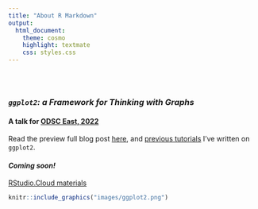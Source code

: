 ```yaml
---
title: "About R Markdown"
output:
  html_document:
    theme: cosmo
    highlight: textmate
    css: styles.css
---
```


<style type="text/css">
.title {
  display: none;
}

#getting-started img {
  margin-right: 10px;
}

</style>

<div class="row" style="padding-top: 30px;">
<div class="col-sm-6">

### *`ggplot2`: a Framework for Thinking with Graphs* 

#### A talk for **[ODSC East, 2022](https://odsc.com/boston/)** {style="padding-top: 0px;"}

Read the preview full blog post [here](https://opendatascience.com/ggplot2-a-framework-for-thinking-with-graphs/), and [previous tutorials](https://www.storybench.org/getting-started-data-visualization-r-using-ggplot2/) I've written on `ggplot2`.  

#### *Coming soon!*

[RStudio.Cloud materials]()


</div>
<div class="col-sm-6">

```r
knitr::include_graphics("images/ggplot2.png")
```

